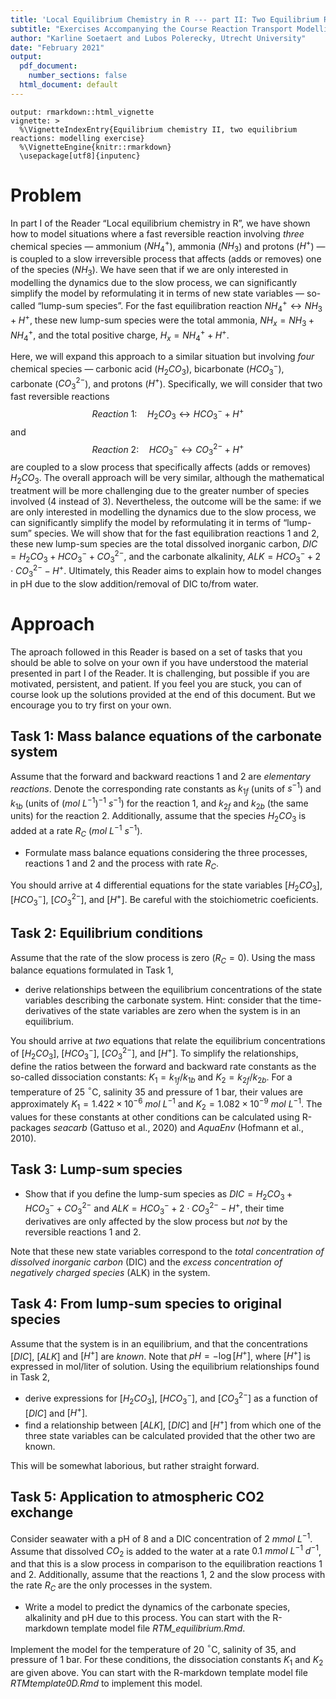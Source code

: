 ```yaml
---
title: 'Local Equilibrium Chemistry in R --- part II: Two Equilibrium Reactions'
subtitle: "Exercises Accompanying the Course Reaction Transport Modelling in the Hydrosphere"
author: "Karline Soetaert and Lubos Polerecky, Utrecht University"
date: "February 2021"
output:
  pdf_document:
    number_sections: false
  html_document: default
---
```


```echo
output: rmarkdown::html_vignette
vignette: >
  %\VignetteIndexEntry{Equilibrium chemistry II, two equilibrium reactions: modelling exercise}
  %\VignetteEngine{knitr::rmarkdown}
  \usepackage[utf8]{inputenc}
```

# Problem

In part I of the Reader "Local equilibrium chemistry in R", we have shown how to model situations where a fast reversible reaction involving *three* chemical species --- ammonium ($NH_4^+$), ammonia ($NH_3$) and protons ($H^+$) --- is coupled to a slow irreversible process that affects (adds or removes) one of the species ($NH_3$). We have seen that if we are only interested in modelling the dynamics due to the slow process, we can significantly simplify the model by reformulating it in terms of new state variables --- so-called "lump-sum species". For the fast equilibration reaction $NH_4^+ \leftrightarrow NH_3 + H^+$, these new lump-sum species were the total ammonia, $NH_x = NH_3 + NH_4^+$, and the total positive charge, $H_x = NH_4^+ + H^+$.

Here, we will expand this approach to a similar situation but involving *four* chemical species --- carbonic acid ($H_2CO_3$), bicarbonate ($HCO_3^-$), carbonate ($CO_3^{2-}$), and protons ($H^+$). Specifically, we will consider that two fast reversible reactions\footnote{In this analysis, we will neglect dissociation of water, $H_2O \leftrightarrow H^+ + OH^-$.}
$$Reaction~1: \quad H_2CO_3\leftrightarrow HCO_3^- + H^+$$
and
$$Reaction~2: \quad HCO_3^- \leftrightarrow CO_3^{2-} + H^+$$
are coupled to a slow process that specifically affects (adds or removes) $H_2CO_3$.\footnote{This process could be, for example, the addition of $H_2CO_3$ due to the exchange with atmospheric CO$_2$ or due to the mineralization of organic matter. Note that each of these processes is already a two-step process: the addition of CO$_2$ to water, which is a slow irreversible process, followed by a chemical reaction $CO_2 + H_2O \leftrightarrow H_2CO_3$, which is a fast reversible process. However, because the rate of the overall process is limited by the rate of the slow process, we can consider the net effect of these two processes to be a slow addition of $H_2CO_3$. Depending on the perspective, and given the reactions 1 and 2, one can also consider it as a slow addition of $HCO_3^- + H^+$ or $CO_3^{2-} + 2H^+$. However, here we will consider $H_2CO_3$ as the added species.} The overall approach will be very similar, although the mathematical treatment will be more challenging due to the greater number of species involved (4 instead of 3). Nevertheless, the outcome will be the same: if we are only interested in modelling the dynamics due to the slow process, we can significantly simplify the model by reformulating it in terms of "lump-sum" species. We will show that for the fast equilibration reactions 1 and 2, these new lump-sum species are the total dissolved inorganic carbon, $DIC = H_2CO_3  + HCO_3^- + CO_3^{2-}$, and the carbonate alkalinity, $ALK = HCO_3^- + 2\cdot CO_3^{2-} - H^+$. Ultimately, this Reader aims to explain how to model changes in pH due to the slow addition/removal of DIC to/from water.

# Approach

The aproach followed in this Reader is based on a set of tasks that you should be able to solve on your own if you have understood the material presented in part I of the Reader. It is challenging, but possible if you are motivated, persistent, and patient. If you feel you are stuck, you can of course look up the solutions provided at the end of this document. But we encourage you to try first on your own.


## Task 1: Mass balance equations of the carbonate system

Assume that the forward and backward reactions 1 and 2 are *elementary reactions*. Denote the corresponding rate constants as $k_{1f}$ (units of $s^{-1}$) and $k_{1b}$ (units of $(mol~L^{-1})^{-1}~s^{-1}$) for the reaction 1, and $k_{2f}$ and $k_{2b}$ (the same units) for the reaction 2. Additionally, assume that the species $H_2CO_3$ is added at a rate $R_C$ ($mol~L^{-1}~s^{-1}$).

* Formulate mass balance equations considering the three processes, reactions 1 and 2 and the process with rate $R_C$. 

You should arrive at 4 differential equations for the state variables $[H_2CO_3]$, $[HCO_3^-]$, $[CO_3^{2-}]$, and $[H^+]$. Be careful with the stoichiometric coeficients.

## Task 2: Equilibrium conditions

Assume that the rate of the slow process is zero ($R_C=0$). Using the mass balance equations formulated in Task 1, 

* derive relationships between the equilibrium concentrations of the state variables describing the carbonate system. Hint: consider that the time-derivatives of the state variables are zero when the system is in an equilibrium.

You should arrive at *two* equations that relate the equilibrium concentrations of [$H_2CO_3$], [$HCO_3^-$], [$CO_3^{2-}$], and [$H^+$]. To simplify the relationships, define the ratios between the forward and backward rate constants as the so-called dissociation constants: $K_1 = k_{1f}/k_{1b}$ and $K_2 = k_{2f}/k_{2b}$. For a temperature of 25 $^\circ$C, salinity 35 and pressure of 1 bar, their values are approximately $K_1 = 1.422\times10^{-6}~mol~L^{-1}$ and $K_2=1.082\times10^{-9}~mol~L^{-1}$. The values for these constants at other conditions can be calculated using R-packages *seacarb* (Gattuso et al., 2020) and *AquaEnv* (Hofmann et al., 2010).

## Task 3: Lump-sum species

* Show that if you define the lump-sum species as $DIC = H_2CO_3  + HCO_3^- + CO_3^{2-}$ and $ALK = HCO_3^- + 2\cdot CO_3^{2-} - H^+$, their time derivatives 
are only affected by the slow process but *not* by the reversible reactions 1 and 2. 

Note that these new state variables correspond to the *total concentration of dissolved inorganic carbon* (DIC) and the *excess concentration of negatively charged species* (ALK) in the system. 

## Task 4: From lump-sum species to original species

Assume that the system is in an equilibrium, and that the concentrations $[DIC]$, $[ALK]$ and $[H^+]$ are *known*. Note that $pH = -\log{[H^+]}$, where $[H^+]$ is expressed in mol/liter of solution. Using the equilibrium relationships found in Task 2, 

* derive expressions for $[H_2CO_3]$, $[HCO_3^-]$, and $[CO_3^{2-}]$ as a function of $[DIC]$ and $[H^+]$.
* find a relationship between $[ALK]$, $[DIC]$ and $[H^+]$ from which one of the three state variables can be calculated provided that the other two are known.

This will be somewhat laborious, but rather straight forward. 

## Task 5: Application to atmospheric CO2 exchange
Consider seawater with a pH of 8 and a DIC concentration of $2~mmol~L^{-1}$. Assume that dissolved $CO_2$ is added to the water at a rate $0.1~mmol~L^{-1}~d^{-1}$, and that this is a slow process in comparison to the equilibration reactions 1 and 2. Additionally, assume that the reactions 1, 2 and the slow process with the rate $R_C$ are the only processes in the system.

* Write a model to predict the dynamics of the carbonate species, alkalinity and pH due to this process. You can start with the R-markdown template model file *RTM_equilibrium.Rmd*.\footnote{You can obtain this file from Rstudio: File $\rightarrow$ new File $\rightarrow$ Rmarkdown $\rightarrow$ from template $\rightarrow$ RTM\_equilibrium. Save this file under a different name, do not forget to change the heading of this file.}

Implement the model for the temperature of 20 $^\circ$C, salinity of 35, and pressure of 1 bar. For these conditions, the dissociation constants $K_1$ and $K_2$ are given above. You can start with the R-markdown template model file *RTMtemplate0D.Rmd* to implement this model.\footnote{You can obtain this file from Rstudio: File $\rightarrow$ new File $\rightarrow$ Rmarkdown $\rightarrow$ from template $\rightarrow$ RTMtemplate0D. Save this file under a different name, do not forget to change the heading of this file.}

